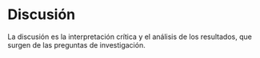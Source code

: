 # Discusión

La discusión es la interpretación crítica y el análisis de los resultados, que surgen de las preguntas de investigación.